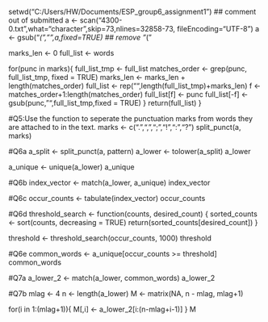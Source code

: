 setwd("C:/Users/HW/Documents/ESP_group6_assignment1") ## comment out of submitted
a <- scan("4300-0.txt",what="character",skip=73,nlines=32858-73,
fileEncoding="UTF-8")
a <- gsub("_(","",a,fixed=TRUE) ## remove "_("

marks_len <- 0
  full_list <- words
  
  for(punc in marks){
    full_list_tmp <- full_list
    matches_order <- grep(punc, full_list_tmp, fixed = TRUE)
    marks_len <- marks_len + length(matches_order)
    full_list <- rep("",length(full_list_tmp)+marks_len) 
    f <- matches_order+1:length(matches_order)
    full_list[f] <- punc
    full_list[-f] <- gsub(punc,"",full_list_tmp,fixed = TRUE)
  }
  return(full_list)
}

#Q5:Use the function to seperate the punctuation marks from words they are attached to in the text.
marks <- c(".",",",";","!",":","?")
split_punct(a, marks)

#Q6a
a_split <- split_punct(a, pattern)
a_lower <- tolower(a_split)
a_lower


a_unique <- unique(a_lower)
a_unique

#Q6b
index_vector <- match(a_lower, a_unique)
index_vector

#Q6c
occur_counts <- tabulate(index_vector)
occur_counts

#Q6d
threshold_search <- function(counts, desired_count) {
  sorted_counts <- sort(counts, decreasing = TRUE)
  return(sorted_counts[desired_count])
}

threshold <- threshold_search(occur_counts, 1000)
threshold

#Q6e
common_words <- a_unique[occur_counts >= threshold]
common_words

#Q7a
a_lower_2 <- match(a_lower, common_words)
a_lower_2

#Q7b
mlag <- 4
n <- length(a_lower)
M <- matrix(NA, n - mlag, mlag+1)

for(i in 1:(mlag+1)){
  M[,i] <- a_lower_2[i:(n-mlag+i-1)]
}
M

